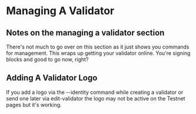 # Managing A Validator
Notes on the managing a validator section
---
There's not much to go over on this section as it just shows you commands for management. This wraps up getting your validator online. You're signing blocks and good to go now, right?
## Adding A Validator Logo
If you add a logo via the --identity command while creating a validator or send one later via edit-validator the logo may not be active on the Testnet pages but it's working.